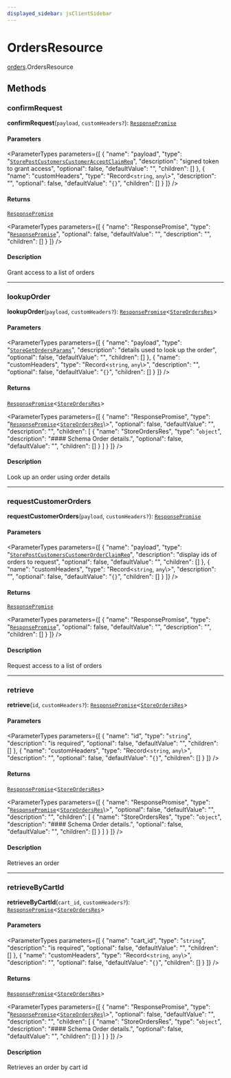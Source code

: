 ```yaml
---
displayed_sidebar: jsClientSidebar
---
```



# OrdersResource

[orders](../../modules/orders.mdx).OrdersResource

## Methods

### confirmRequest

**confirmRequest**(`payload`, `customHeaders?`): [`ResponsePromise`](../../swaps/modules/swaps.internal.mdx#responsepromise)

#### Parameters

<ParameterTypes parameters={[
  {
    "name": "payload",
    "type": "[`StorePostCustomersCustomerAcceptClaimReq`](../../internal/classes/admin_discounts.internal.internal.StorePostCustomersCustomerAcceptClaimReq.mdx)",
    "description": "signed token to grant access",
    "optional": false,
    "defaultValue": "",
    "children": []
  },
  {
    "name": "customHeaders",
    "type": "Record<`string`, `any`\\>",
    "description": "",
    "optional": false,
    "defaultValue": "`{}`",
    "children": []
  }
]} />

#### Returns

[`ResponsePromise`](../../swaps/modules/swaps.internal.mdx#responsepromise)

<ParameterTypes parameters={[
  {
    "name": "ResponsePromise",
    "type": "[`ResponsePromise`](../../swaps/modules/swaps.internal.mdx#responsepromise)",
    "optional": false,
    "defaultValue": "",
    "description": "",
    "children": []
  }
]} />

#### Description

Grant access to a list of orders

___

### lookupOrder

**lookupOrder**(`payload`, `customHeaders?`): [`ResponsePromise`](../../swaps/modules/swaps.internal.mdx#responsepromise)<[`StoreOrdersRes`](../../internal/modules/admin_discounts.internal.internal.mdx#storeordersres)\>

#### Parameters

<ParameterTypes parameters={[
  {
    "name": "payload",
    "type": "[`StoreGetOrdersParams`](../../internal/classes/admin_discounts.internal.internal.StoreGetOrdersParams.mdx)",
    "description": "details used to look up the order",
    "optional": false,
    "defaultValue": "",
    "children": []
  },
  {
    "name": "customHeaders",
    "type": "Record<`string`, `any`\\>",
    "description": "",
    "optional": false,
    "defaultValue": "`{}`",
    "children": []
  }
]} />

#### Returns

[`ResponsePromise`](../../swaps/modules/swaps.internal.mdx#responsepromise)<[`StoreOrdersRes`](../../internal/modules/admin_discounts.internal.internal.mdx#storeordersres)\>

<ParameterTypes parameters={[
  {
    "name": "ResponsePromise",
    "type": "[`ResponsePromise`](../../swaps/modules/swaps.internal.mdx#responsepromise)<[`StoreOrdersRes`](../../internal/modules/admin_discounts.internal.internal.mdx#storeordersres)\\>",
    "optional": false,
    "defaultValue": "",
    "description": "",
    "children": [
      {
        "name": "StoreOrdersRes",
        "type": "`object`",
        "description": "#### Schema Order details.",
        "optional": false,
        "defaultValue": "",
        "children": []
      }
    ]
  }
]} />

#### Description

Look up an order using order details

___

### requestCustomerOrders

**requestCustomerOrders**(`payload`, `customHeaders?`): [`ResponsePromise`](../../swaps/modules/swaps.internal.mdx#responsepromise)

#### Parameters

<ParameterTypes parameters={[
  {
    "name": "payload",
    "type": "[`StorePostCustomersCustomerOrderClaimReq`](../../internal/classes/admin_discounts.internal.internal.StorePostCustomersCustomerOrderClaimReq.mdx)",
    "description": "display ids of orders to request",
    "optional": false,
    "defaultValue": "",
    "children": []
  },
  {
    "name": "customHeaders",
    "type": "Record<`string`, `any`\\>",
    "description": "",
    "optional": false,
    "defaultValue": "`{}`",
    "children": []
  }
]} />

#### Returns

[`ResponsePromise`](../../swaps/modules/swaps.internal.mdx#responsepromise)

<ParameterTypes parameters={[
  {
    "name": "ResponsePromise",
    "type": "[`ResponsePromise`](../../swaps/modules/swaps.internal.mdx#responsepromise)",
    "optional": false,
    "defaultValue": "",
    "description": "",
    "children": []
  }
]} />

#### Description

Request access to a list of orders

___

### retrieve

**retrieve**(`id`, `customHeaders?`): [`ResponsePromise`](../../swaps/modules/swaps.internal.mdx#responsepromise)<[`StoreOrdersRes`](../../internal/modules/admin_discounts.internal.internal.mdx#storeordersres)\>

#### Parameters

<ParameterTypes parameters={[
  {
    "name": "id",
    "type": "`string`",
    "description": "is required",
    "optional": false,
    "defaultValue": "",
    "children": []
  },
  {
    "name": "customHeaders",
    "type": "Record<`string`, `any`\\>",
    "description": "",
    "optional": false,
    "defaultValue": "`{}`",
    "children": []
  }
]} />

#### Returns

[`ResponsePromise`](../../swaps/modules/swaps.internal.mdx#responsepromise)<[`StoreOrdersRes`](../../internal/modules/admin_discounts.internal.internal.mdx#storeordersres)\>

<ParameterTypes parameters={[
  {
    "name": "ResponsePromise",
    "type": "[`ResponsePromise`](../../swaps/modules/swaps.internal.mdx#responsepromise)<[`StoreOrdersRes`](../../internal/modules/admin_discounts.internal.internal.mdx#storeordersres)\\>",
    "optional": false,
    "defaultValue": "",
    "description": "",
    "children": [
      {
        "name": "StoreOrdersRes",
        "type": "`object`",
        "description": "#### Schema Order details.",
        "optional": false,
        "defaultValue": "",
        "children": []
      }
    ]
  }
]} />

#### Description

Retrieves an order

___

### retrieveByCartId

**retrieveByCartId**(`cart_id`, `customHeaders?`): [`ResponsePromise`](../../swaps/modules/swaps.internal.mdx#responsepromise)<[`StoreOrdersRes`](../../internal/modules/admin_discounts.internal.internal.mdx#storeordersres)\>

#### Parameters

<ParameterTypes parameters={[
  {
    "name": "cart_id",
    "type": "`string`",
    "description": "is required",
    "optional": false,
    "defaultValue": "",
    "children": []
  },
  {
    "name": "customHeaders",
    "type": "Record<`string`, `any`\\>",
    "description": "",
    "optional": false,
    "defaultValue": "`{}`",
    "children": []
  }
]} />

#### Returns

[`ResponsePromise`](../../swaps/modules/swaps.internal.mdx#responsepromise)<[`StoreOrdersRes`](../../internal/modules/admin_discounts.internal.internal.mdx#storeordersres)\>

<ParameterTypes parameters={[
  {
    "name": "ResponsePromise",
    "type": "[`ResponsePromise`](../../swaps/modules/swaps.internal.mdx#responsepromise)<[`StoreOrdersRes`](../../internal/modules/admin_discounts.internal.internal.mdx#storeordersres)\\>",
    "optional": false,
    "defaultValue": "",
    "description": "",
    "children": [
      {
        "name": "StoreOrdersRes",
        "type": "`object`",
        "description": "#### Schema Order details.",
        "optional": false,
        "defaultValue": "",
        "children": []
      }
    ]
  }
]} />

#### Description

Retrieves an order by cart id
